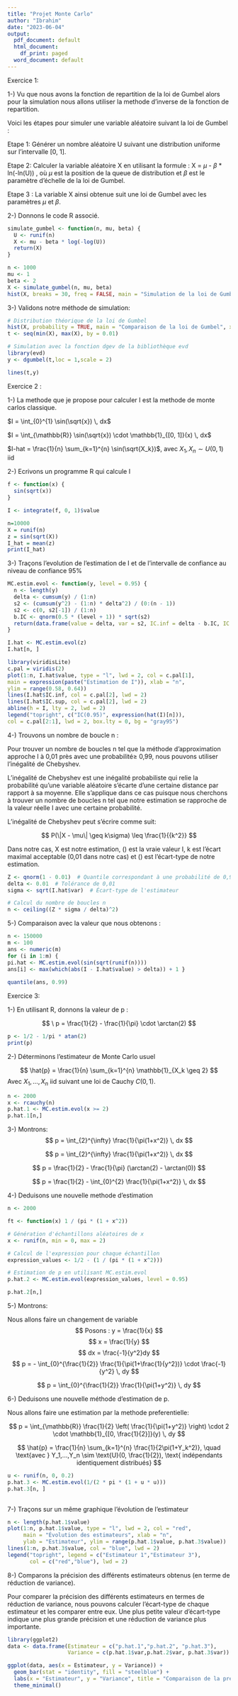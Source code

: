 ```yaml
---
title: "Projet Monte Carlo"
author: "Ibrahim"
date: "2023-06-04"
output:
  pdf_document: default
  html_document:
    df_print: paged
  word_document: default
---
```


Exercice 1:

1-) Vu que nous avons la fonction de repartition de la loi de Gumbel alors pour la simulation nous allons utiliser la methode d'inverse de la fonction de repartition.

Voici les étapes pour simuler une variable aléatoire suivant la loi de Gumbel :

Etape 1: Générer un nombre aléatoire U suivant une distribution uniforme sur l'intervalle [0, 1].

Etape 2: Calculer la variable aléatoire X en utilisant la formule : X = $\mu$ - $\beta$ \* ln(-ln(U)) , où $\mu$ est la position de la queue de distribution et $\beta$ est le paramètre d'échelle de la loi de Gumbel.

Etape 3 : La variable X ainsi obtenue suit une loi de Gumbel avec les paramètres $\mu$ et $\beta$.

2-) Donnons le code R associé.

```r
simulate_gumbel <- function(n, mu, beta) {
  U <- runif(n) 
  X <- mu - beta * log(-log(U))
  return(X)
}

n <- 1000
mu <- 1  
beta <- 2 
X <- simulate_gumbel(n, mu, beta) 
hist(X, breaks = 30, freq = FALSE, main = "Simulation de la loi de Gumbel") 
```

3-) Validons notre méthode de simulation:

```r
# Distribution théorique de la loi de Gumbel
hist(X, probability = TRUE, main = "Comparaison de la loi de Gumbel", xlab = "Valeurs")
t <- seq(min(X), max(X), by = 0.01)

# Simulation avec la fonction dgev de la bibliothèque evd
library(evd)
y <- dgumbel(t,loc = 1,scale = 2)

lines(t,y)
```

Exercice 2 :

1-) La methode que je propose pour calculer I est la methode de monte carlos classique.

$I = \int_{0}^{1} \sin(\sqrt{x}) \, dx$

$I = \int_{\mathbb{R}} \sin(\sqrt{x}) \cdot \mathbb{1}_{[0, 1]}(x) \, dx$

$I-hat = \frac{1}{n} \sum_{k=1}^{n} \sin(\sqrt{X_k})$, avec $X_1, X_n \sim U(0, 1)$ iid

2-) Ecrivons un programme R qui calcule I

```r
f <- function(x) {
  sin(sqrt(x))
}

I <- integrate(f, 0, 1)$value

n=10000
X = runif(n)
z = sin(sqrt(X))
I_hat = mean(z)
print(I_hat)
```

3-) Traçons l'evolution de l'estimation de I et de l'intervalle de confiance au niveau de confiance 95%

```r
MC.estim.evol <- function(y, level = 0.95) {
  n <- length(y)
  delta <- cumsum(y) / (1:n)
  s2 <- (cumsum(y^2) - (1:n) * delta^2) / (0:(n - 1))
  s2 <- c(0, s2[-1]) / (1:n)
  b.IC <- qnorm(0.5 * (level + 1)) * sqrt(s2)
  return(data.frame(value = delta, var = s2, IC.inf = delta - b.IC, IC.sup = delta + b.IC, level = level))
}

I.hat <- MC.estim.evol(z) 
I.hat[n, ]

```

```r
library(viridisLite)
c.pal = viridis(2)
plot(1:n, I.hat$value, type = "l", lwd = 2, col = c.pal[1],
main = expression(paste("Estimation de I")), xlab = "n",
ylim = range(0.58, 0.64))
lines(I.hat$IC.inf, col = c.pal[2], lwd = 2)
lines(I.hat$IC.sup, col = c.pal[2], lwd = 2)
abline(h = I, lty = 2, lwd = 2)
legend("topright", c("IC(0.95)", expression(hat(I)[n])),
col = c.pal[2:1], lwd = 2, box.lty = 0, bg = "gray95")

```

4-) Trouvons un nombre de boucle n :

Pour trouver un nombre de boucles n tel que la méthode d'approximation approche I à 0,01 près avec une probabilité$\geq$ 0,99, nous pouvons utiliser l'inégalité de Chebyshev.

L'inégalité de Chebyshev est une inégalité probabiliste qui relie la probabilité qu'une variable aléatoire s'écarte d'une certaine distance par rapport à sa moyenne. Elle s'applique dans ce cas puisque nous cherchons à trouver un nombre de boucles n tel que notre estimation se rapproche de la valeur réelle I avec une certaine probabilité.

L'inégalité de Chebyshev peut s'écrire comme suit:

$$ P(\|X - \mu\| \geq k\sigma) \leq \frac{1}{{k^2}} $$

Dans notre cas, X est notre estimation, \(\mu\) est la vraie valeur I, k est l'écart maximal acceptable (0,01 dans notre cas) et \(\sigma\) est l'écart-type de notre estimation.

```r
Z <- qnorm(1 - 0.01)  # Quantile correspondant à une probabilité de 0,99
delta <- 0.01  # Tolérance de 0,01
sigma <- sqrt(I.hat$var)  # Écart-type de l'estimateur

# Calcul du nombre de boucles n
n <- ceiling((Z * sigma / delta)^2)

```

5-) Comparaison avec la valeur que nous obtenons :

```r
n <- 150000
m <- 100
ans <- numeric(m)
for (i in 1:m) {
pi.hat <- MC.estim.evol(sin(sqrt(runif(n))))
ans[i] <- max(which(abs(I - I.hat$value) > delta)) + 1 }
 
quantile(ans, 0.99) 
```

Exercice 3:

1-) En utilisant R, donnons la valeur de p :

$$
\ p = \frac{1}{2} - \frac{1}{\pi} \cdot \arctan(2)
$$

```r
p <- 1/2 - 1/pi * atan(2)
print(p)

```

2-) Déterminons l'estimateur de Monte Carlo usuel

$$ \hat{p} = \frac{1}{n} \sum_{k=1}^{n} \mathbb{1}_{X_k \geq 2} $$ Avec $X_1, \ldots, X_n$ iid suivant une loi de Cauchy $C(0,1)$.

```r
n <- 2000
x <- rcauchy(n)
p.hat.1 <- MC.estim.evol(x >= 2)
p.hat.1[n,]
```

3-) Montrons: $$
p = \int_{2}^{\infty} \frac{1}{\pi(1+x^2)} \, dx
$$

$$
p = \int_{2}^{\infty} \frac{1}{\pi(1+x^2)} \, dx
$$

$$
p = \frac{1}{2} - \frac{1}{\pi} (\arctan(2) - \arctan(0))
$$

$$ p = \frac{1}{2} - \int_{0}^{2} \frac{1}{\pi(1+x^2)} \, dx $$

4-) Deduisons une nouvelle methode d'estimation

```r
n <- 2000

ft <- function(x) 1 / (pi * (1 + x^2))

# Génération d'échantillons aléatoires de x
x <- runif(n, min = 0, max = 2)

# Calcul de l'expression pour chaque échantillon
expression_values <- 1/2 - (1 / (pi * (1 + x^2)))

# Estimation de p en utilisant MC.estim.evol
p.hat.2 <- MC.estim.evol(expression_values, level = 0.95)

p.hat.2[n,]
```

5-) Montrons:

Nous allons faire un changement de variable $$ Posons : y = \frac{1}{x} $$ $$ x = \frac{1}{y} $$ $$ dx = \frac{-1}{y^2}dy $$ $$ p = - \int_{0}^{\frac{1}{2}} \frac{1}{\pi(1+\frac{1}{y^2})} \cdot \frac{-1}{y^2} \, dy $$

$$ p = \int_{0}^{\frac{1}{2}} \frac{1}{\pi(1+y^2)} \, dy $$

6-) Deduisons une nouvelle méthode d'estimation de p.

Nous allons faire une estimation par la methode preferentielle:

$$ p = \int_{\mathbb{R}} \frac{1}{2} \left( \frac{1}{\pi(1+y^2)} \right) \cdot 2 \cdot \mathbb{1}_{[0, \frac{1}{2}]}(y) \, dy $$

$$ \hat{p} = \frac{1}{n} \sum_{k=1}^{n} \frac{1}{2\pi(1+Y_k^2)}, \quad \text{avec } Y_1,...,Y_n \sim \text{U}(0, \frac{1}{2}), \text{ indépendants identiquement distribués} $$

```r
u <- runif(n, 0, 0.2)
p.hat.3 <- MC.estim.evol(1/(2 * pi * (1 + u * u)))
p.hat.3[n, ]
              
```

7-) Traçons sur un même graphique l'évolution de l'estimateur

```r
n <- length(p.hat.1$value)
plot(1:n, p.hat.1$value, type = "l", lwd = 2, col = "red",
     main = "Évolution des estimateurs", xlab = "n",
     ylab = "Estimateur", ylim = range(p.hat.1$value, p.hat.3$value))
lines(1:n, p.hat.3$value, col = "blue", lwd = 2)
legend("topright", legend = c("Estimateur 1","Estimateur 3"),
       col = c("red","blue"), lwd = 2)       
```

8-) Comparons la précision des différents estimateurs obtenus (en terme de réduction de variance).

Pour comparer la précision des différents estimateurs en termes de réduction de variance, nous pouvons calculer l'écart-type de chaque estimateur et les comparer entre eux. Une plus petite valeur d'écart-type indique une plus grande précision et une réduction de variance plus importante.

```r
library(ggplot2)
data <- data.frame(Estimateur = c("p.hat.1","p.hat.2", "p.hat.3"),
                   Variance = c(p.hat.1$var,p.hat.2$var, p.hat.3$var))

ggplot(data, aes(x = Estimateur, y = Variance)) +
  geom_bar(stat = "identity", fill = "steelblue") +
  labs(x = "Estimateur", y = "Variance", title = "Comparaison de la précision des estimateurs") +
  theme_minimal()     
```
